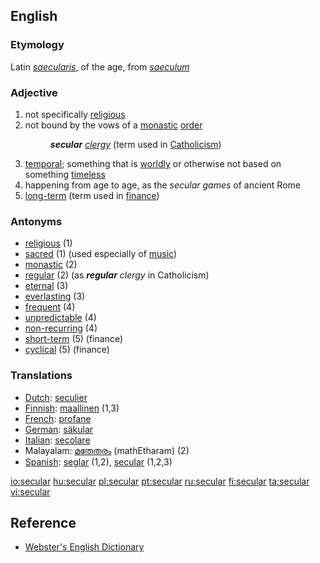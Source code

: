 ==English==
===Etymology===
Latin ''[[saecularis]]'', of the age, from ''[[saeculum]]''

===Adjective===
#not specifically [[religious]]
#not bound by the vows of a [[monastic]] [[order]]
#:'''''secular''' [[clergy]]'' (term used in [[Catholicism]]) 
#[[temporal]]; something that is [[worldly]] or otherwise not based on something [[timeless]] 
#happening from age to age, as the ''secular games'' of ancient Rome
#[[long-term]] (term used in [[finance]])

===Antonyms===
*[[religious]] (1)
*[[sacred]] (1) (used especially of [[music]])
*[[monastic]] (2)
*[[regular]] (2) (as '''''regular''' clergy'' in Catholicism)
*[[eternal]] (3)
*[[everlasting]] (3)
*[[frequent]] (4)
*[[unpredictable]] (4)
*[[non-recurring]] (4)
*[[short-term]] (5) (finance)
*[[cyclical]] (5) (finance)

=== Translations ===
{{rfc-trans}}

*[[Dutch]]: [[seculier]]
*[[Finnish]]: [[maallinen]] (1,3)
*[[French]]: [[profane]]
*[[German]]: [[säkular]]
*[[Italian]]: [[secolare]]
*Malayalam: [[മതേതരം]] (mathEtharam) (2)
*[[Spanish]]: [[seglar]] (1,2), [[secular]] (1,2,3)

[[io:secular]]
[[hu:secular]]
[[pl:secular]]
[[pt:secular]]
[[ru:secular]]
[[fi:secular]]
[[ta:secular]]
[[vi:secular]]

==Reference==
* [http://www.cs.chalmers.se/~hallgren/wget.cgi?secular Webster's English Dictionary]